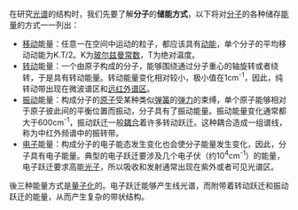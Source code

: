 {{Merge to|分子|discuss=Talk:分子#请求与分子储能方式合并|time=2022-05-31T07:57:38+00:00}}
{{noteTA
|G1=Physics
}}
在研究[[光谱|光谱]]的结构时，我们先要了解'''分子'''的'''储能方式'''，以下将对[[分子|分子]]的各种储存[[能量|能量]]的方式一一列出：

* [[移动|移动]]能量：任意一在空间中运动的粒子，都应该具有[[动能|动能]]，单个分子的平均移动动能为K.T/2。K为[[玻尔兹曼常数|玻尔兹曼常数]]，T为绝对温度。
* [[转动|转动]]能量：一个由原子构成的分子，能够围绕通过分子重心的轴旋转或者绕转，于是具有转动能量。转动能量变化相对较小，极小值在1cm<sup>-1</sup>，因此，纯转动带出现在微波谱区和[[远红外谱区|远红外谱区]]。
* [[振动|振动]]能量：构成分子的[[原子|原子]]受某种类似[[弹簧|弹簧]]的[[弹力|弹力]]的束缚，单个原子能够相对于原子彼此间的平衡位置而振动，分子具有了振动能量。振动能量变化通常都大于600cm<sup>-1</sup>，振动跃迁一般[[耦合|耦合]]着许多转动跃迁。这种耦合造成一组谱线，称为中红外频谱中的振转带。
* [[电子|电子]]能量：构成分子的电子能态发生变化也会使分子能量发生变化，因此，分子具有电子能量。典型的电子跃迁要涉及几个电子伏（约10<sup>4</sup>cm<sup>-1</sup>）的能量，电子跃迁要求高能[[光子|光子]]，所以吸收和发射通常出现在紫外或者可见光谱区。

後三种能量方式是[[量子化|量子化]]的。电子跃迁能够产生线光谱，而附带着转动跃迁和振动跃迁的能量，从而产生复杂的带状结构。